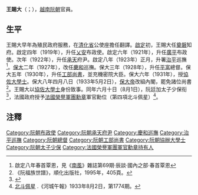 '''王賜大'''（{{vie|v='''Vương Tứ Đại'''|hn=王賜大}}；{{bd|？||？||catIdx=V}}），[[越南|越南]][[阮朝|阮朝]]官員。

==生平==
王賜大早年為殖民政府服務，在[[清化省|清化省]]公使座擔任翻譯。[[啟定|啟定]]初，王賜大任[[奠磐府|奠磐]]知府。啟定四年（1919年），升任[[乂安省|乂安]]布政使。啟定六年（1921年），升任[[廣平省|廣平]]布政使。次年（1922年），升任[[承天府_(越南)|承天]]府尹。啟定八年（1923年）正月，升署[[廣治省|治]][[廣平省|平]]巡撫<ref>啟定八年春首覃恩，見《[[南風_(越南雜誌)|南風]]》雜誌第69期·辰談·國內之部·春首覃恩</ref>。[[保大_(阮朝)|保大]]二年（1927年），改任[[慶和省|慶和]]巡撫。保大三年（1928年），升任[[平定省|平]][[富安省|富]]總督。保大五年（1930年），升任[[工部尚書|工部尚書]]，並充機密院大臣。保大六年（1931年），授[[協佐大學士|協佐大學士]]。保大八年四月八日（1933年5月2日），[[保大帝|保大帝]]改組內閣，罷免諸位尚書<ref>《阮福族世譜》，順化出版社，1995年，405頁。</ref>。王賜大以[[協佐大學士|協佐大學士]]身份致事。同年六月十日（8月1日），阮廷加太子少保衔<ref>{{Cite web |url=http://gallica.bnf.fr/ark:/12148/bpt6k6140233m/f71.image |title=保大八年第61号上谕 |accessdate=2017-05-15 |archive-date=2018-04-06 |archive-url=https://web.archive.org/web/20180406164532/http://gallica.bnf.fr/ark:/12148/bpt6k6140233m/f71.image |dead-url=no }}</ref>，法國政府授予[[法國榮譽軍團勳章|法國榮譽軍團勳章]]軍官勳位（第四項北斗佩星）<ref>[http://baochi.nlv.gov.vn/baochi/cgi-bin/baochi?a=d&d=Rhc19330802.2.12 北斗佩星] {{Wayback|url=http://baochi.nlv.gov.vn/baochi/cgi-bin/baochi?a=d&d=Rhc19330802.2.12 |date=20190928044629 }}.《河城午報》1933年8月2日，第1774期。</ref>。

==注釋==
{{reflist}}

[[Category:阮朝布政使|Category:阮朝布政使]]
[[Category:阮朝承天府尹|Category:阮朝承天府尹]]
[[Category:慶和巡撫|Category:慶和巡撫]]
[[Category:治平巡撫|Category:治平巡撫]]
[[Category:阮朝總督|Category:阮朝總督]]
[[Category:阮朝工部尚書|Category:阮朝工部尚書]]
[[Category:阮朝協辦大學士|Category:阮朝協辦大學士]]
[[Category:阮朝太子少保|Category:阮朝太子少保]]
[[Category:法國榮譽軍團軍官勳章持有人|Category:法國榮譽軍團軍官勳章持有人]]